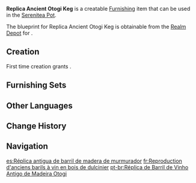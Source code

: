 {{Furnishing Infobox
|id             = 373132
|image          = Item Replica Ancient Otogi Keg.png
|category       = Landscape
|subcategory    = Small Object
|quality        = 2
|adeptal_energy = 30
|load           = 35
|reduced_load   = 24
|description    = The casks made from Otogi Wood are similar in make to foreign products.<br>The winemaking techniques of [[Inazuma]] are heavily influenced by those of [[Liyue]], and traditional wines are usually made from ceramic pots and pots buried in the ground. After learning about winemaking techniques from other nations, Inazuma winemakers re-evaluated the cost and logistics of using the ceramic and large cellars to develop a cheaper, lighter cask to suit the needs of a receding economy.
|blueprint      = Realm Depot
}}
'''Replica Ancient Otogi Keg''' is a creatable [[Furnishing]] item that can be used in the [[Serenitea Pot]].

The blueprint for Replica Ancient Otogi Keg is obtainable from the [[Realm Depot]] for {{Item|Realm Currency|24|x=80}}.

==Creation==
First time creation grants {{Item|Trust|24|x=30}}.
{{Recipe
|type = Creation
|time = 12h
|Otogi Wood = 4
|sort = Otogi Wood
}}

==Furnishing Sets==
{{Craft Usage|type=Furnishing Set}}

==Other Languages==
{{Other Languages
|default_hidden = 1
|en      = Replica Ancient Otogi Keg
|zhs     = 古法新造御伽木酒桶
|zhs_rm  = Gǔ Fǎ Xīn Zào Yùjiā-mù Jiǔ Tǒng
|zht     = 古法新造御伽木酒桶
|zht_rm  = Gǔ Fǎ Xīn Zào Yùjiā-mù Jiǔ Tǒng
|ja      = 御伽の酒樽
|ja_rm   = Otogi no Sakadaru
|ko      = 새로운 오토기나무 술통
|ko_rm   = Saeroun Otogi'namu Sultong
|es      = Réplica antigua de barril de madera de murmurador
|fr      = Reproduction d'anciens barils à vin en bois de dulcinier
|ru      = Реплика древних бочек из отоги
|th      = ถังสาเกไม้ Otogi แบบโบราณ
|th_rm   = 
|vi      = Bản Sao Thùng Rượu Otogi Cổ
|de      = Repliken alter Weinfässer aus Otogi-Holz
|id      = Replika Tong Anggur Kuno dari Otogi
|pt      = Réplica de Barril de Vinho Antigo de Madeira Otogi
|tr      = Replika Antika Otogi Fıçı
|it      = Replica di barile antico in legno Otogi
}}

==Change History==
{{Change History|2.2}}

==Navigation==
{{Furnishing Navbox|exterior}}

[[es:Réplica antigua de barril de madera de murmurador]]
[[fr:Reproduction d'anciens barils à vin en bois de dulcinier]]
[[pt-br:Réplica de Barril de Vinho Antigo de Madeira Otogi]]
